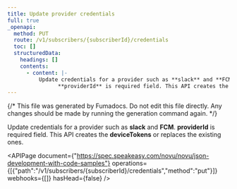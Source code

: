```yaml
---
title: Update provider credentials
full: true
_openapi:
  method: PUT
  route: /v1/subscribers/{subscriberId}/credentials
  toc: []
  structuredData:
    headings: []
    contents:
      - content: |-
          Update credentials for a provider such as **slack** and **FCM**. 
                **providerId** is required field. This API creates the **deviceTokens** or replaces the existing ones.
---
```


{/* This file was generated by Fumadocs. Do not edit this file directly. Any changes should be made by running the generation command again. */}

Update credentials for a provider such as **slack** and **FCM**. 
      **providerId** is required field. This API creates the **deviceTokens** or replaces the existing ones.

<APIPage document={"https://spec.speakeasy.com/novu/novu/json-development-with-code-samples"} operations={[{"path":"/v1/subscribers/{subscriberId}/credentials","method":"put"}]} webhooks={[]} hasHead={false} />